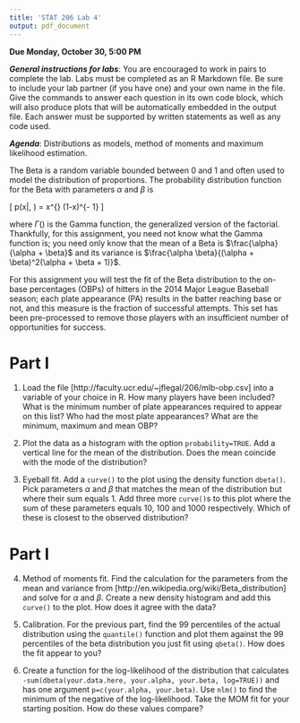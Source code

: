 ```yaml
---
title: 'STAT 206 Lab 4'
output: pdf_document
---
```


**Due Monday, October 30, 5:00 PM**

***General instructions for labs***: You are encouraged to work in pairs to complete the lab.  Labs must be completed as an R Markdown file.  Be sure to include your lab partner (if you have one) and your own name in the file.  Give the commands to answer each question in its own code block, which will also produce plots that will be automatically embedded in the output file. Each answer must be supported by written statements as well as any code used. 

***Agenda***: Distributions as models, method of moments and maximum likelihood estimation.

The Beta is a random variable bounded between 0 and 1 and often used to model the distribution of proportions. The probability distribution function for the Beta with parameters $\alpha$ and $\beta$ is 

\[ p(x|\alpha, \beta) = \frac{\Gamma (\alpha + \beta)}{\Gamma (\alpha) + \Gamma(\beta)} x^{\alpha-1} (1-x)^{\beta - 1} \]

where $\Gamma()$ is the Gamma function, the generalized version of the factorial. Thankfully, for this assignment, you need not know what the Gamma function is; you need only know that the mean of a Beta is $\frac{\alpha}{\alpha + \beta}$ and its variance is $\frac{\alpha \beta}{(\alpha + \beta)^2(\alpha + \beta + 1)}$.

For this assignment you will test the fit of the Beta distribution to the on-base percentages (OBPs) of hitters in the 2014 Major League Baseball season; each plate appearance (PA) results in the batter reaching base or not, and this measure is the fraction of successful attempts. This set has been pre-processed to remove those players with an insufficient number of opportunities for success.

Part I
==========

1. Load the file [http://faculty.ucr.edu/~jflegal/206/mlb-obp.csv] into a variable of your choice in R. How many players have been included? What is the minimum number of plate appearances required to appear on this list? Who had the most plate appearances? What are the minimum, maximum and mean OBP?

2. Plot the data as a histogram with the option `probability=TRUE`. Add a vertical line for the mean of the distribution. Does the mean coincide with the mode of the distribution?

3. Eyeball fit. Add a `curve()` to the plot using the density function `dbeta()`. Pick parameters $\alpha$ and $\beta$ that matches the mean of the distribution but where their sum equals 1. Add three more `curve()`s to this plot where the sum of these parameters equals 10, 100 and 1000 respectively. Which of these is closest to the observed distribution?

Part I
==========

4. Method of moments fit. Find the calculation for the parameters from the mean and variance from [http://en.wikipedia.org/wiki/Beta_distribution]
and solve for $\alpha$ and $\beta$. Create a new density histogram and add this `curve()` to the plot. How does it agree with the data?

5. Calibration. For the previous part, find the 99 percentiles of the actual distribution using the `quantile()` function and plot them against the 99 percentiles of the beta distribution you just fit using `qbeta()`. How does the fit appear to you?

6. Create a function for the log-likelihood of the distribution that calculates `-sum(dbeta(your.data.here, your.alpha, your.beta, log=TRUE))` and has one argument `p=c(your.alpha, your.beta)`. Use `nlm()` to find the minimum of the negative of the log-likelihood. Take the MOM fit for your starting position. How do these values compare?